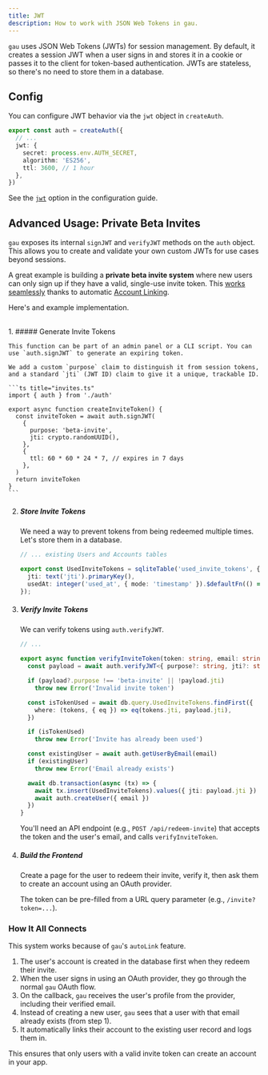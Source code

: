 ```yaml
---
title: JWT
description: How to work with JSON Web Tokens in gau.
---
```



`gau` uses JSON Web Tokens (JWTs) for session management. By default, it creates a session JWT when a user signs in and stores it in a cookie or passes it to the client for token-based authentication. JWTs are stateless, so there's no need to store them in a database.

## Config

You can configure JWT behavior via the `jwt` object in `createAuth`.

```ts title="auth.ts"
export const auth = createAuth({
  // ...
  jwt: {
    secret: process.env.AUTH_SECRET,
    algorithm: 'ES256',
    ttl: 3600, // 1 hour
  },
})
```

See the [`jwt`](/guides/configuration#jwt) option in the configuration guide.

## Advanced Usage: Private Beta Invites

`gau` exposes its internal `signJWT` and `verifyJWT` methods on the `auth` object. This allows you to create and validate your own custom JWTs for use cases beyond sessions.

A great example is building a **private beta invite system** where new users can only sign up if they have a valid, single-use invite token. This [works seamlessly](#how-it-all-connects) thanks to automatic [Account Linking](/guides/account-linking).

Here's and example implementation.

<br />

<Steps>
1. ##### Generate Invite Tokens

    This function can be part of an admin panel or a CLI script. You can use `auth.signJWT` to generate an expiring token. 
    
    We add a custom `purpose` claim to distinguish it from session tokens, and a standard `jti` (JWT ID) claim to give it a unique, trackable ID.

    ```ts title="invites.ts"
    import { auth } from './auth'

    export async function createInviteToken() {
      const inviteToken = await auth.signJWT(
        {
          purpose: 'beta-invite',
          jti: crypto.randomUUID(),
        },
        {
          ttl: 60 * 60 * 24 * 7, // expires in 7 days
        },
      )
      return inviteToken
    }
    ```

2. ##### Store Invite Tokens

    We need a way to prevent tokens from being redeemed multiple times. Let's store them in a database.

    ```ts title="db/schema.ts" ins={3-6}
    // ... existing Users and Accounts tables

    export const UsedInviteTokens = sqliteTable('used_invite_tokens', {
      jti: text('jti').primaryKey(),
      usedAt: integer('used_at', { mode: 'timestamp' }).$defaultFn(() => new Date()),
    });
    ```

3. ##### Verify Invite Tokens

    We can verify tokens using `auth.verifyJWT`.

    ```ts title="invites.ts"
    // ...

    export async function verifyInviteToken(token: string, email: string) {
      const payload = await auth.verifyJWT<{ purpose?: string, jti?: string }>(token)

      if (payload?.purpose !== 'beta-invite' || !payload.jti)
        throw new Error('Invalid invite token')

      const isTokenUsed = await db.query.UsedInviteTokens.findFirst({
        where: (tokens, { eq }) => eq(tokens.jti, payload.jti),
      })

      if (isTokenUsed)
        throw new Error('Invite has already been used')

      const existingUser = await auth.getUserByEmail(email)
      if (existingUser)
        throw new Error('Email already exists')

      await db.transaction(async (tx) => {
        await tx.insert(UsedInviteTokens).values({ jti: payload.jti })
        await auth.createUser({ email })
      })
    }
    ```

    You'll need an API endpoint (e.g., `POST /api/redeem-invite`) that accepts the token and the user's email, and calls `verifyInviteToken`.

4. ##### Build the Frontend

    Create a page for the user to redeem their invite, verify it, then ask them to create an account using an OAuth provider.
    
    The token can be pre-filled from a URL query parameter (e.g., `/invite?token=...`).

</Steps>

### How It All Connects

This system works because of `gau`'s `autoLink` feature. 

1. The user's account is created in the database first when they redeem their invite.
2. When the user signs in using an OAuth provider, they go through the normal `gau` OAuth flow.
3. On the callback, `gau` receives the user's profile from the provider, including their verified email.
4. Instead of creating a new user, `gau` sees that a user with that email already exists (from step 1).
5. It automatically links their account to the existing user record and logs them in.

This ensures that only users with a valid invite token can create an account in your app.
